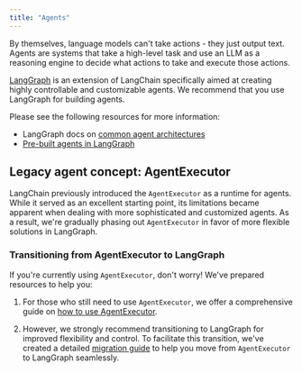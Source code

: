 ```yaml
---
title: "Agents"
---
```


By themselves, language models can't take actions - they just output text. Agents are systems that take a high-level task and use an LLM as a reasoning engine to decide what actions to take and execute those actions.

[LangGraph](/src/oss/concepts/architecture#langgraph) is an extension of LangChain specifically aimed at creating highly controllable and customizable agents. We recommend that you use LangGraph for building agents.

Please see the following resources for more information:

* LangGraph docs on [common agent architectures](https://langchain-ai.github.io/langgraph/concepts/agentic_concepts/)
* [Pre-built agents in LangGraph](https://langchain-ai.github.io/langgraph/reference/prebuilt/#langgraph.prebuilt.chat_agent_executor.create_react_agent)

## Legacy agent concept: AgentExecutor

LangChain previously introduced the `AgentExecutor` as a runtime for agents. While it served as an excellent starting point, its limitations became apparent when dealing with more sophisticated and customized agents. As a result, we're gradually phasing out `AgentExecutor` in favor of more flexible solutions in LangGraph.

### Transitioning from AgentExecutor to LangGraph

If you're currently using `AgentExecutor`, don't worry! We've prepared resources to help you:

1. For those who still need to use `AgentExecutor`, we offer a comprehensive guide on [how to use AgentExecutor](/src/oss/how_to/agent_executor).

2. However, we strongly recommend transitioning to LangGraph for improved flexibility and control. To facilitate this transition, we've created a detailed [migration guide](/src/oss/how_to/migrate_agent) to help you move from `AgentExecutor` to LangGraph seamlessly.
